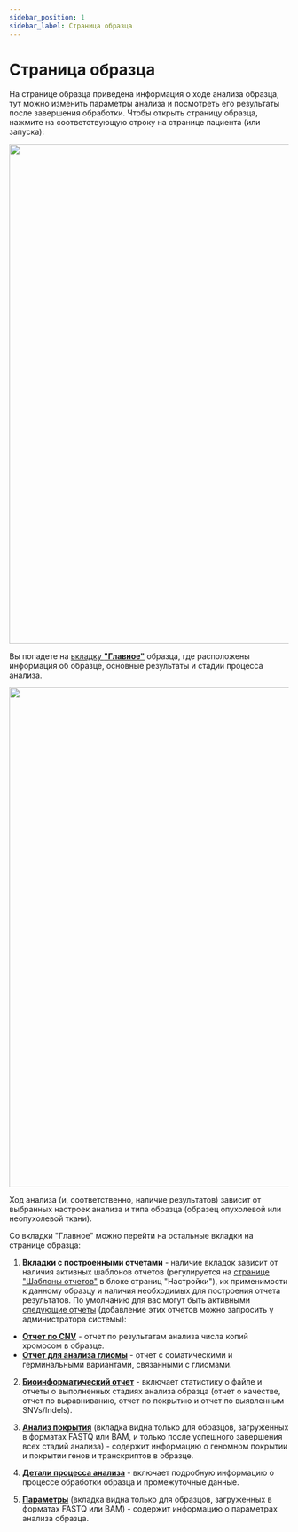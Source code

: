 ```yaml
---
sidebar_position: 1
sidebar_label: Страница образца
---
```


# Страница образца

На странице образца приведена информация о ходе анализа образца, тут можно изменить параметры анализа и посмотреть его
результаты после завершения обработки.
Чтобы открыть страницу образца, нажмите на соответствующую строку на странице пациента (или запуска):

<p align="center">
<img src={require('/img/rus/tumor_sample_row.png').default} width="900"/>
</p>

Вы попадете на [вкладку **"Главное"**](/results/main/main) образца, где расположены информация об образце,
основные результаты и стадии процесса анализа.

<p align="center">
<img src={require('/img/rus/tumor_main_page.png').default} width="900"/>
</p>

Ход анализа (и, соответственно, наличие результатов) зависит от выбранных настроек анализа
и типа образца (образец опухолевой или неопухолевой ткани).

Со вкладки "Главное" можно перейти на остальные вкладки на странице образца:

1. **Вкладки с построенными отчетами** - наличие вкладок зависит от наличия активных шаблонов отчетов (регулируется
на [странице "Шаблоны отчетов"](/settings/report-templates/report-templates) в блоке страниц "Настройки"), их
применимости к данному образцу и наличия необходимых для построения отчета результатов. По умолчанию для вас могут
быть активными [следующие отчеты](/settings/report-templates/main_templates) (добавление этих отчетов можно
запросить у администратора системы):

- **[Отчет по CNV](/results/cnv-report/cnv-report)** - отчет по результатам анализа числа копий хромосом в образце.
- **[Отчет для анализа глиомы](/results/glioma_report)** - отчет с соматическими и герминальными вариантами,
связанными с глиомами.

2. **[Биоинформатический отчет](/results/bioinformatic-report)** - включает статистику о файле и отчеты
о выполненных стадиях анализа образца (отчет о качестве, отчет по выравниванию, отчет по покрытию и отчет по
выявленным SNVs/Indels).

3. **[Анализ покрытия](/results/coverage-analysis)** (вкладка видна только для образцов, загруженных в форматах
FASTQ или BAM, и только после успешного завершения всех стадий анализа) - содержит информацию о геномном покрытии
и покрытии генов и транскриптов в образце.

4. **[Детали процесса анализа](/results/workflow-details/workflow-details)** - включает подробную информацию о
процессе обработки образца и промежуточные данные.

5. **[Параметры](/results/parameters)** (вкладка видна только для образцов, загруженных в форматах FASTQ или BAM) -
содержит информацию о параметрах анализа образца.
